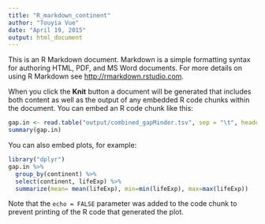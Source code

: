 ```yaml
---
title: "R_markdown_continent"
author: "Touyia Vue"
date: "April 19, 2015"
output: html_document
---
```


This is an R Markdown document. Markdown is a simple formatting syntax for authoring HTML, PDF, and MS Word documents. For more details on using R Markdown see <http://rmarkdown.rstudio.com>.

When you click the **Knit** button a document will be generated that includes both content as well as the output of any embedded R code chunks within the document. You can embed an R code chunk like this:

```r
gap.in <- read.table("output/combined_gapMinder.tsv", sep = "\t", header = TRUE)
summary(gap.in)
```

You can also embed plots, for example:

```r
library("dplyr")
gap.in %>%
  group_by(continent) %>%
  select(continent, lifeExp) %>%
  summarize(mean= mean(lifeExp), min=min(lifeExp), max=max(lifeExp))
```

Note that the `echo = FALSE` parameter was added to the code chunk to prevent printing of the R code that generated the plot.
